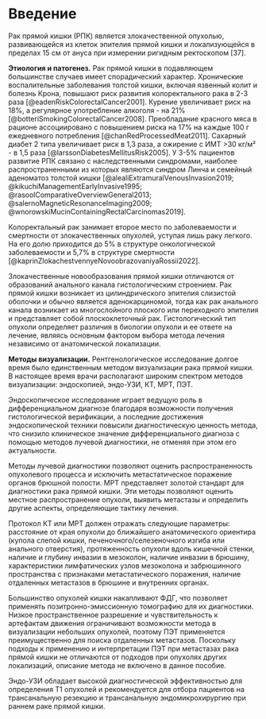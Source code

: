 # Введение

Рак прямой кишки (РПК) является злокачественной опухолью, развивающейся из клеток эпителия прямой кишки и локализующейся в пределах 15 см от ануса при измерении ригидным ректоскопом [37].

**Этиология и патогенез.** Рак прямой кишки в подавляющем большинстве случаев имеет спорадический характер. Хронические воспалительные заболевания толстой кишки, включая язвенный колит и болезнь Крона, повышают риск развития колоректального рака в 2-3 раза [@eadenRiskColorectalCancer2001]. Курение увеличивает риск на 18%, а регулярное употребление алкоголя - на 21% [@botteriSmokingColorectalCancer2008]. Преобладание красного мяса в рационе ассоциировано с повышением риска на 17% на каждые 100 г ежедневного потребления [@chanRedProcessedMeat2011]. Сахарный диабет 2 типа увеличивает риск в 1,3 раза, а ожирение с ИМТ >30 кг/м² - в 1,5 раза [@larssonDiabetesMellitusRisk2005]. У 3-5% пациентов развитие РПК связано с наследственными синдромами, наиболее распространенными из которых являются синдром Линча и семейный аденоматоз толстой кишки [@alealiExtramuralVenousInvasion2019; @kikuchiManagementEarlyInvasive1995; @rasoolComparativeOverviewGeneral2013; @salernoMagneticResonanceImaging2009; @wnorowskiMucinContainingRectalCarcinomas2019].

Колоректальный рак занимает второе место по заболеваемости и смертности от злокачественных опухолей, уступая лишь раку легкого. На его долю приходится до 5% в структуре онкологической заболеваемости и 5,7% в структуре смертности [@kaprinZlokachestvennyeNovoobrazovaniyaRossii2022].

Злокачественные новообразования прямой кишки отличаются от образований анального канала гистологическим строением. Рак прямой кишки возникает из цилиндрического эпителия слизистой оболочки и обычно является аденокарциномой, тогда как рак анального канала возникает из многослойного плоского или переходного эпителия и представляет собой плоскоклеточный рак. Гистологический тип опухоли определяет различия в биологии опухоли и ее ответе на лечение, являясь основным фактором выбора метода лечения независимо от анатомической локализации.

**Методы визуализации.** Рентгенологическое исследование долгое время было единственным методом визуализации рака прямой кишки. В настоящее время врачи располагают широким спектром методов визуализации: эндоскопией, эндо-УЗИ, КТ, МРТ, ПЭТ.

Эндоскопическое исследование играет ведущую роль в дифференциальном диагнозе благодаря возможности получения гистологической верификации, а последние достижения эндоскопической техники повысили диагностическую ценность метода, что снизило клиническое значение дифференциального диагноза с помощью методов лучевой диагностики, не отменяя при этом его актуальности.

Методы лучевой диагностики позволяют оценить распространенность опухолевого процесса и исключить метастатическое поражение органов брюшной полости. МРТ представляет золотой стандарт для диагностики рака прямой кишки. Эти методы позволяют оценить местное распространение опухоли, выявить метастазы и определить другие аспекты, определяющие тактику лечения.

Протокол КТ или МРТ должен отражать следующие параметры: расстояние от края опухоли до ближайшего анатомического ориентира (купола слепой кишки, печеночного/селезеночного изгиба или анального отверстия), протяженность опухоли вдоль кишечной стенки, наличие и глубину инвазии в мезоколон, наличие инвазии в брюшину, характеристики лимфатических узлов мезоколона и забрюшинного пространства с признаками метастатического поражения, наличие отдаленных метастазов в брюшине и внутренних органах.

Большинство опухолей кишки накапливают ФДГ, что позволяет применять позитронно-эмиссионную томографию для их диагностики. Низкое пространственное разрешение и чувствительность к артефактам движения ограничивают возможности метода в визуализации небольших опухолей, поэтому ПЭТ применяется преимущественно для поиска отдаленных метастазов. Поскольку подходы к применению и интерпретации ПЭТ при метастазах рака прямой кишки не отличаются от подходов при опухолях других локализаций, описание метода не включено в данное пособие.

Эндо-УЗИ обладает высокой диагностической эффективностью для определения Т1 опухолей и рекомендуется для отбора пациентов на трансанальную резекцию и трансанальную эндомикрохирургию при раннем раке прямой кишки.



